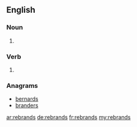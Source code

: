 ==English==

===Noun===
{{head|en|noun plural form}}

# {{plural of|rebrand|lang=en}}

===Verb===
{{head|en|verb form}}

# {{en-third-person singular of|rebrand}}

===Anagrams===
* [[bernards#English|bernards]]
* [[branders#English|branders]]

[[ar:rebrands]]
[[de:rebrands]]
[[fr:rebrands]]
[[my:rebrands]]